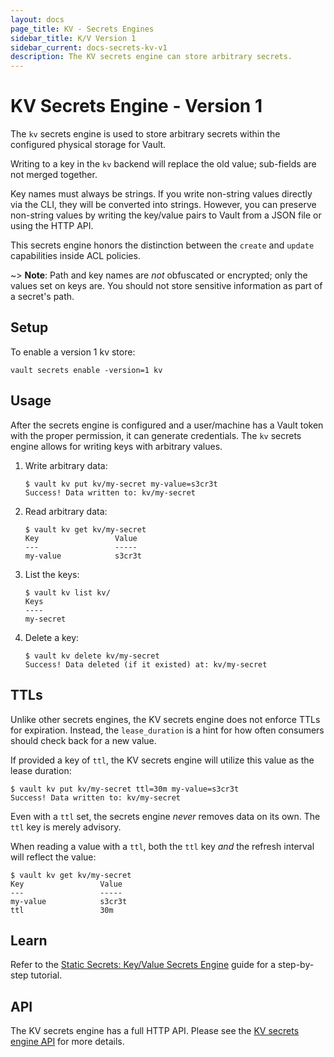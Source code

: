 ```yaml
---
layout: docs
page_title: KV - Secrets Engines
sidebar_title: K/V Version 1
sidebar_current: docs-secrets-kv-v1
description: The KV secrets engine can store arbitrary secrets.
---
```


# KV Secrets Engine - Version 1

The `kv` secrets engine is used to store arbitrary secrets within the
configured physical storage for Vault.

Writing to a key in the `kv` backend will replace the old value; sub-fields are
not merged together.

Key names must always be strings. If you write non-string values directly via
the CLI, they will be converted into strings. However, you can preserve
non-string values by writing the key/value pairs to Vault from a JSON file or
using the HTTP API.

This secrets engine honors the distinction between the `create` and `update`
capabilities inside ACL policies.

~> **Note**: Path and key names are _not_ obfuscated or encrypted; only the
values set on keys are. You should not store sensitive information as part of a
secret's path.

## Setup

To enable a version 1 kv store:

```
vault secrets enable -version=1 kv
```

## Usage

After the secrets engine is configured and a user/machine has a Vault token with
the proper permission, it can generate credentials. The `kv` secrets engine
allows for writing keys with arbitrary values.

1. Write arbitrary data:

   ```text
   $ vault kv put kv/my-secret my-value=s3cr3t
   Success! Data written to: kv/my-secret
   ```

1. Read arbitrary data:

   ```text
   $ vault kv get kv/my-secret
   Key                 Value
   ---                 -----
   my-value            s3cr3t
   ```

1. List the keys:

   ```text
   $ vault kv list kv/
   Keys
   ----
   my-secret
   ```

1. Delete a key:

   ```
   $ vault kv delete kv/my-secret
   Success! Data deleted (if it existed) at: kv/my-secret
   ```

## TTLs

Unlike other secrets engines, the KV secrets engine does not enforce TTLs
for expiration. Instead, the `lease_duration` is a hint for how often consumers
should check back for a new value.

If provided a key of `ttl`, the KV secrets engine will utilize this value
as the lease duration:

```text
$ vault kv put kv/my-secret ttl=30m my-value=s3cr3t
Success! Data written to: kv/my-secret
```

Even with a `ttl` set, the secrets engine _never_ removes data on its own. The
`ttl` key is merely advisory.

When reading a value with a `ttl`, both the `ttl` key _and_ the refresh interval
will reflect the value:

```text
$ vault kv get kv/my-secret
Key                 Value
---                 -----
my-value            s3cr3t
ttl                 30m
```

## Learn

Refer to the [Static Secrets: Key/Value Secrets
Engine](https://learn.hashicorp.com/vault/secrets-management/sm-static-secrets)
guide for a step-by-step tutorial.

## API

The KV secrets engine has a full HTTP API. Please see the
[KV secrets engine API](/api/secret/kv/kv-v1.html) for more
details.
